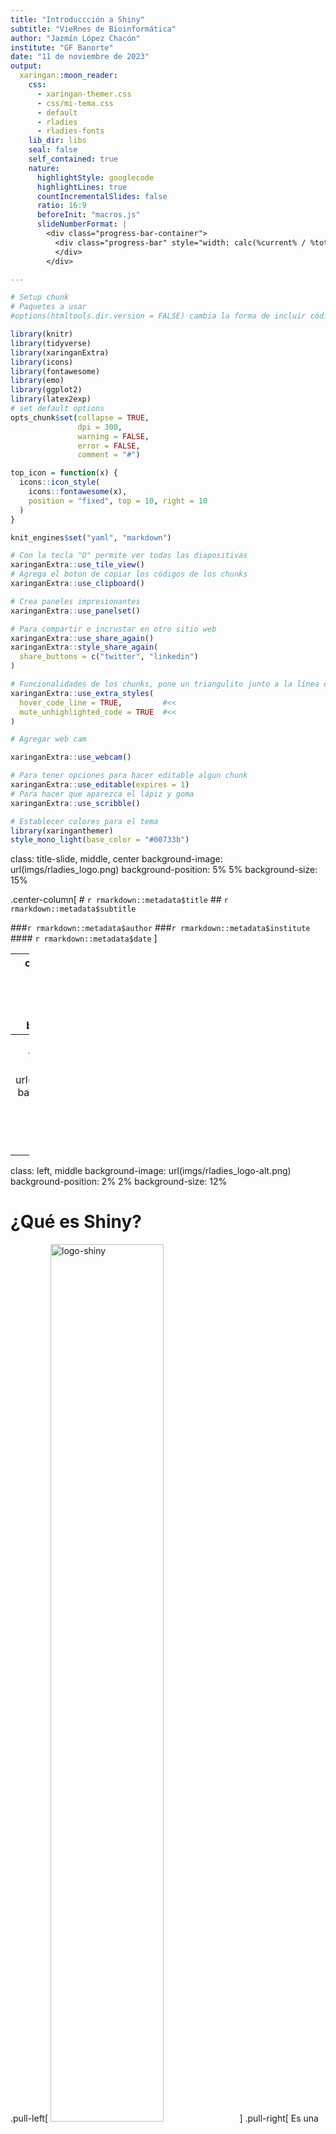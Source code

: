 ```yaml
---
title: "Introduccción a Shiny"
subtitle: "VieRnes de Bioinformática"
author: "Jazmín López Chacón"
institute: "GF Banorte"
date: "11 de noviembre de 2023"
output:
  xaringan::moon_reader:
    css: 
      - xaringan-themer.css
      - css/mi-tema.css
      - default
      - rladies
      - rladies-fonts 
    lib_dir: libs
    seal: false
    self_contained: true
    nature:
      highlightStyle: googlecode
      highlightLines: true
      countIncrementalSlides: false
      ratio: 16:9
      beforeInit: "macros.js"
      slideNumberFormat: |
        <div class="progress-bar-container">
          <div class="progress-bar" style="width: calc(%current% / %total% * 100%);">
          </div>
        </div>

---
```

```r
# Setup chunk
# Paquetes a usar
#options(htmltools.dir.version = FALSE) cambia la forma de incluir código, los colores

library(knitr)
library(tidyverse)
library(xaringanExtra)
library(icons)
library(fontawesome)
library(emo)
library(ggplot2)
library(latex2exp)
# set default options
opts_chunk$set(collapse = TRUE,
               dpi = 300,
               warning = FALSE,
               error = FALSE,
               comment = "#")

top_icon = function(x) {
  icons::icon_style(
    icons::fontawesome(x),
    position = "fixed", top = 10, right = 10
  )
}

knit_engines$set("yaml", "markdown")

# Con la tecla "O" permite ver todas las diapositivas
xaringanExtra::use_tile_view()
# Agrega el boton de copiar los códigos de los chunks
xaringanExtra::use_clipboard()

# Crea paneles impresionantes 
xaringanExtra::use_panelset()

# Para compartir e incrustar en otro sitio web
xaringanExtra::use_share_again()
xaringanExtra::style_share_again(
  share_buttons = c("twitter", "linkedin")
)

# Funcionalidades de los chunks, pone un triangulito junto a la línea que se señala
xaringanExtra::use_extra_styles(
  hover_code_line = TRUE,         #<<
  mute_unhighlighted_code = TRUE  #<<
)

# Agregar web cam

xaringanExtra::use_webcam()
```

```r
# Para tener opciones para hacer editable algun chunk
xaringanExtra::use_editable(expires = 1)
# Para hacer que aparezca el lápiz y goma
xaringanExtra::use_scribble()
```

```r
# Establecer colores para el tema
library(xaringanthemer)
style_mono_light(base_color = "#00733b")
```

class: title-slide, middle, center
background-image: url(imgs/rladies_logo.png) 
background-position: 5% 5%
background-size: 15%



.center-column[
# `r rmarkdown::metadata$title`
## `r rmarkdown::metadata$subtitle`

###`r rmarkdown::metadata$author` 
###`r rmarkdown::metadata$institute` 
#### `r rmarkdown::metadata$date`
]

---
class: left
background-image: url(imgs/rladies_logo-alt.png) 
background-position: 2% 2%
background-size: 12%

# Contenido
* Introducción
* Lógica de Shiny
    + UI
    + SERVER
* Consejos
    + Desempeño
    + Seguridad
* Ejercicio


---
class: middle, center, title-slide
background-image: url(imgs/rladies_logo.png) 
background-position: 5% 5%
background-size: 12%

.center_column[
# Introducción
]


---
class: left, middle
background-image: url(imgs/rladies_logo-alt.png) 
background-position: 2% 2%
background-size: 12%

# ¿Qué es Shiny?
.pull-left[
<img src="imgs/shiny-logo.png" width="60%"
alt="logo-shiny"/>
]
.pull-right[
Es una paquetería de _open source_ que provee un _framework web_ con la finalidad de construir **aplicaciones web** usando **R** y **Python**. Lo más destacable es que no se requiere de conocimientos en _HTML_, _CSS_ o _JavaScript_.

Material auxiliar:
* [**Documentación Oficial**](https://shiny.posit.co/r/reference/shiny/latest/)
* [**Guía Rápida**](https://rstudio.github.io/cheatsheets/translations/spanish/shiny_es.pdf)
* [**Mastering Shiny**](https://mastering-shiny.org/)


]

**¿Cuándo usar Shiny?**
* Automatizar acciones repetitivas con cambios leves, e.g. gráficas.
* Compartir información de manera pública.


---
class: middle, center, title-slide
background-image: url(imgs/rladies_logo.png) 
background-position: 5% 5%
background-size: 12%

.center_column[
# UI
]


---
class: left, middle
background-image: url(imgs/rladies_logo-alt.png) 
background-position: 2% 2%
background-size: 12%

# Layout
.pull-left[
<img src="imgs/layout.png" width="90%"
alt="layout"/>
]
.pull-right[
Consiste en la organización general de la aplicación. Incluye los **paneles**, **filas**, **columnas**, etc.
].
---
class: left, middle
background-image: url(imgs/rladies_logo-alt.png) 
background-position: 2% 2%
background-size: 12%

# Componentes

.pull-left[
## INPUT
Se trata de todos los espacios que introduce el usuario, puede ser **texto**, **números**, **intervalos**, **archivos**, **fecha** etc.
]

.pull-right[
### Ejemplo
<img src="imgs/inputs.png" width="60%"
alt="layout"/>
]


---
class: left, middle
background-image: url(imgs/rladies_logo-alt.png) 
background-position: 2% 2%
background-size: 12%

# Componentes

.pull-left[
### Ejemplo
<img src="imgs/output.png" width="90%"
alt="layout"/>
]

.pull-right[
## OUTPUT
Se trata de todos los espacios en los que nuestra aplicación mostrará el resultado esperado, puede ser **texto**, **gráficas**, **tablas**, etc.
]

---
class: middle, center, title-slide
background-image: url(imgs/rladies_logo.png) 
background-position: 5% 5%
background-size: 12%

.center_column[
# SERVER
]


---
class: left, middle
background-image: url(imgs/rladies_logo-alt.png) 
background-position: 2% 2%
background-size: 12%

# ¿Qué es el server?
.pull-left[
Es el apartado en donde se utilizan y modifican los **inputs** para producir los **outputs**. Podemos verlo como una función donde lee los _inputs_ y escribe los _outputs_.
]
.pull-right[
```r
renderPlot()
renderCachedPlot()
renderPrint() renderText()
dataTableOutput() renderDataTable()
renderImage()
tableOutput() renderTable()
renderUI()
downloadHandler()
createRenderFunction()
quoToFunction()
installExprFunction()
```

].

---

class: middle, center, title-slide
background-image: url(imgs/rladies_logo.png) 
background-position: 5% 5%
background-size: 12%

.center_column[
# CONSEJOS

]

---

class: left, top
background-image: url(imgs/rladies_logo-alt.png) 
background-position: 2% 2%
background-size: 12%

.pull-left[
## Desempeño
* Guardar en variables bloques de elementos.
* Crear diccionarios de la forma _Etiqueta_:valor para facilitar las opciones.
* Nombrar las variables de forma descriptiva.
* Utilizar pestañas cuando el _input_ es el mismo, pero los _outputs_ son diferentes.
* Separar en archivos la **UI**, el **Server** y las **funciones** para proyectos grandes.
]

.pull-right[
## Seguridad
* No guardar en el servidor de Shiny _datasets_ que contiene información sensible, es preferible cargarlos al correr la app para que una vez terminada la acción se borren del caché.
]


---

class: middle, center, title-slide
background-image: url(imgs/rladies_logo.png) 
background-position: 5% 5%
background-size: 12%

.center_column[
# EJERCICIO
]

---


class: left, middle
background-image: url(imgs/rladies_logo-alt.png) 
background-position: 2% 2%
background-size: 12%

# Primeros Pasos
1. Identifica el o los elemento que será automatizado.
2. Determina la fuente de la información a mostrar, e.g. _dataset fijo_.
3. Identifica los **inputs** y **outputs** necesarios para cada elemento.
4. Realiza un bosquejo muy general de los componentes.
5. Crea las funciones necesarias de la misma forma en la que lo harías en R.

---



class: left, middle
background-image: url(imgs/rladies_logo-alt.png) 
background-position: 2% 2%
background-size: 12%

# Manos Al Código
1. Crea un proyecto desde R Studio para matener el orden
2. Selecciona File -> New File -> Shiny Web App. Escribir el nombre deseado y de preferencia la opción _Multiple File_
3. Da clic en Run App.
--
 .center_column[
 **¡YA TIENES TU PRIMERA APP DE SHINY!**
]

---

class: left, middle
background-image: url(imgs/rladies_logo-alt.png) 
background-position: 2% 2%
background-size: 12%

# App de Ejemplo
.pull-left[
## UI
```r
fluidPage(
    titlePanel("Old Faithful Geyser Data"),
    sidebarLayout(
        sidebarPanel(
            sliderInput("bins",
                        "Number of bins:",
                        min = 1,
                        max = 50,
                        value = 30)
        ),
        mainPanel(
            plotOutput("distPlot")
        )
    )
)
```

]

.pull-right[
## SERVER
```r
function(input, output, session) {

    output$distPlot <- renderPlot({
        x    <- faithful[, 2]
        bins <- seq(min(x), max(x), length.out = input$bins + 1)
        hist(x, breaks = bins, col = 'darkgray', border = 'white',
             xlab = 'Waiting time to next eruption (in mins)',
             main = 'Histogram of waiting times')
    })
}

```
]

---

class: left, middle
background-image: url(imgs/rladies_logo-alt.png) 
background-position: 2% 2%
background-size: 12%

# [Ejercicio](https://github.com/R-Ladies-Morelia/GGplotShiny/tree/main/LogicaShiny/ExploracionIris)

<img src="imgs/ejemplo.png" width="90%"
alt="layout"/>

---

class: left, middle
background-image: url(imgs/rladies_logo-alt.png) 
background-position: 2% 2%
background-size: 12%

# Ejercicio
Modificar el código base para crear una aplicación que se adapate a un _dataset_ de tu interés o a alguno de los propuestos a continuación:
* [Títulos de Netflix](https://www.kaggle.com/datasets/shivamb/netflix-shows)
* [Níveles de estrés](https://www.kaggle.com/datasets/rxnach/student-stress-factors-a-comprehensive-analysis/data)
* [Síndrome Metabólico](https://www.kaggle.com/datasets/antimoni/metabolic-syndrome)



---

class: middle, center, title-slide
background-image: url(imgs/rladies_logo.png) 
background-position: 5% 5%
background-size: 12%

.center_column[
# GRACIAS
#### Jazmín López Chacón
#### jazlopezch@enesmorelia.unam.mx
#### jazmin.lopez.chacon@banorte.com
#### Github: tipicanerd
]

